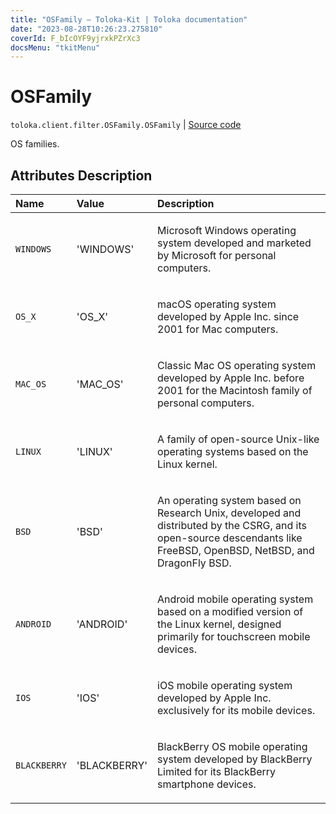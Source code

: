```yaml
---
title: "OSFamily — Toloka-Kit | Toloka documentation"
date: "2023-08-28T10:26:23.275810"
coverId: F_bIcOYF9yjrxkPZrXc3
docsMenu: "tkitMenu"
---
```


# OSFamily

`toloka.client.filter.OSFamily.OSFamily` | [Source code](https://github.com/Toloka/toloka-kit/blob/v1.2.1/src/client/filter.py#L573)

OS families.

## Attributes Description

| Name | Value | Description |
| :------| :-----------| :----------| 
`WINDOWS`|'WINDOWS'|<p>Microsoft Windows operating system developed and marketed by Microsoft for personal computers.</p>
`OS_X`|'OS_X'|<p>macOS operating system developed by Apple Inc. since 2001 for Mac computers.</p>
`MAC_OS`|'MAC_OS'|<p>Classic Mac OS operating system developed by Apple Inc. before 2001 for the Macintosh family of personal computers.</p>
`LINUX`|'LINUX'|<p>A family of open-source Unix-like operating systems based on the Linux kernel.</p>
`BSD`|'BSD'|<p>An operating system based on Research Unix, developed and distributed by the CSRG, and its open-source descendants like FreeBSD, OpenBSD, NetBSD, and DragonFly BSD.</p>
`ANDROID`|'ANDROID'|<p>Android mobile operating system based on a modified version of the Linux kernel, designed primarily for touchscreen mobile devices.</p>
`IOS`|'IOS'|<p>iOS mobile operating system developed by Apple Inc. exclusively for its mobile devices.</p>
`BLACKBERRY`|'BLACKBERRY'|<p>BlackBerry OS mobile operating system developed by BlackBerry Limited for its BlackBerry smartphone devices.</p>